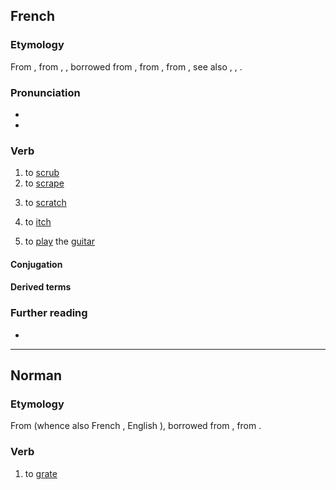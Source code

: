 ==French==

===Etymology===
From {{inh|fr|frm|gratter}}, from {{inh|fr|fro|gratter}}, {{m|fro|grater}}, borrowed from {{der|fr|frk|*kratton}}, from {{der|fr|gem-pro|*krattōną}}, from {{der|fr|ine-pro|*gred-}}, see also {{cog|sq|gërresë|t=rasp, scraper}}, {{cog|de|kratzen|t=to scratch}}, {{cog|sv|kratta|t=to rake}}.

===Pronunciation===
* {{fr-IPA}}
* {{audio|fr|Fr-gratter.ogg|Audio}}

===Verb===
{{fr-verb}}

# to [[scrub]]
# to [[scrape]]
# {{lb|fr|transitive}} to [[scratch]]
# {{lb|fr|intransitive|informal}} to [[itch]]
#: {{uxi|fr|Ça gratte.|It itches.}}
# {{lb|fr|informal}} to [[play]] the [[guitar]]

====Conjugation====
{{fr-conj-auto}}

====Derived terms====
{{der3|fr|grattage|gratte-ciel|gratte-cul|gratte-dos|poil à gratter}}

===Further reading===
* {{R:TLFi}}

----

==Norman==

===Etymology===
From {{inh|nrf|fro|grater}} (whence also French {{m|fr|gratter}}, English {{m|en|grate|pos=verb}}), borrowed from {{bor|nrf|frk|*kratton}}, from {{der|nrf|gem-pro|*krattōną}}.

===Verb===
{{nrf-verb}}

# {{lb|nrf|Jersey}} to [[grate]]